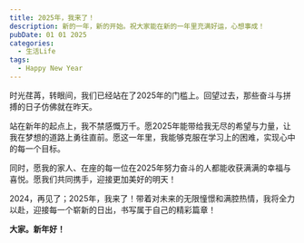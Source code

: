 ---
title: 2025年，我来了！
description: 新的一年，新的开始。祝大家能在新的一年里充满好运，心想事成！
pubDate: 01 01 2025
categories:
  - 生活Life
tags:
  - Happy New Year
---



时光荏苒，转眼间，我们已经站在了2025年的门槛上。回望过去，那些奋斗与拼搏的日子仿佛就在昨天。

站在新年的起点上，我不禁感慨万千。愿2025年能带给我无尽的希望与力量，让我在梦想的道路上勇往直前。愿这一年里，我能够克服在学习上的困难，实现心中的每一个目标。

同时，愿我的家人、在座的每一位在2025年努力奋斗的人都能收获满满的幸福与喜悦。愿我们共同携手，迎接更加美好的明天！

2024，再见了；2025年，我来了！带着对未来的无限憧憬和满腔热情，我将全力以赴，迎接每一个崭新的日出，书写属于自己的精彩篇章！

**大家。新年好！**